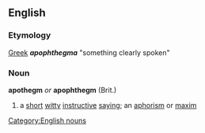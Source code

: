 ==English==
=== Etymology ===
[[Greek]] '''''apophthegma''''' "something clearly spoken"
===Noun===
'''apothegm''' ''or'' '''apophthegm''' (Brit.)
#a [[short]] [[witty]] [[instructive]] [[saying]]; an [[aphorism]] or [[maxim]]
[[Category:English nouns]]